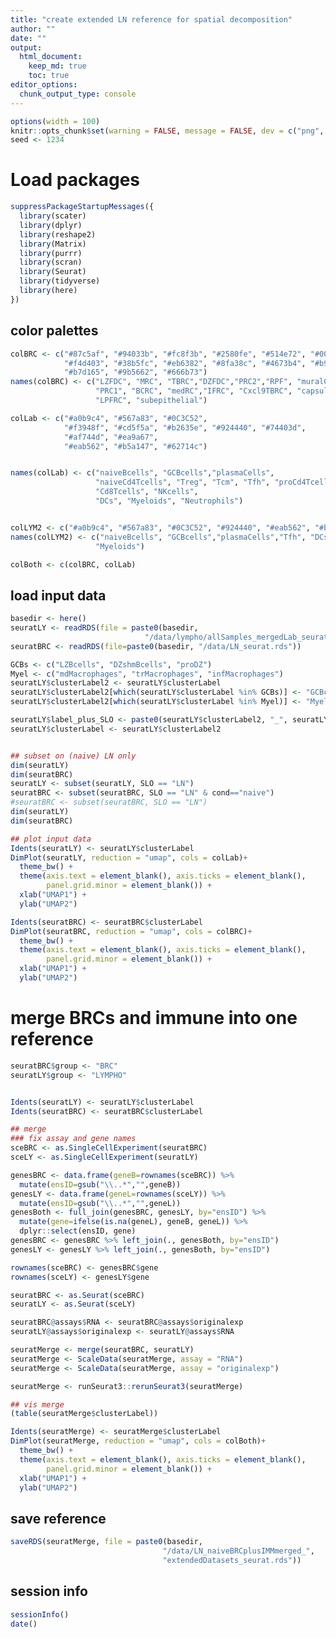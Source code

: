 ```yaml
---
title: "create extended LN reference for spatial decomposition"
author: ""
date: ""
output: 
  html_document:
    keep_md: true
    toc: true
editor_options: 
  chunk_output_type: console
---
```


```r
options(width = 100)
knitr::opts_chunk$set(warning = FALSE, message = FALSE, dev = c("png", "pdf"))
seed <- 1234
```

# Load packages

```r
suppressPackageStartupMessages({
  library(scater)
  library(dplyr)
  library(reshape2)
  library(Matrix)
  library(purrr)
  library(scran)
  library(Seurat)
  library(tidyverse)
  library(here)
})
```

## color palettes
```r

colBRC <- c("#87c5af", "#94033b", "#fc8f3b", "#2580fe", "#514e72", "#007961",
            "#f4d403", "#38b5fc", "#eb6382", "#8fa38c", "#4673b4", "#b94403",
            "#b7d165", "#9b5662", "#666b73")
names(colBRC) <- c("LZFDC", "MRC", "TBRC","DZFDC","PRC2","RPF", "muralCells", 
                   "PRC1", "BCRC", "medRC","IFRC", "Cxcl9TBRC", "capsular",
                   "LPFRC", "subepithelial")

colLab <- c("#a0b9c4", "#567a83", "#0C3C52",
            "#f3948f", "#cd5f5a", "#b2635e", "#924440", "#74403d", 
            "#af744d", "#ea9a67",
            "#eab562", "#b5a147", "#62714c")


names(colLab) <- c("naiveBcells", "GCBcells","plasmaCells", 
                   "naiveCd4Tcells", "Treg", "Tcm", "Tfh", "proCd4Tcells", 
                   "Cd8Tcells", "NKcells", 
                   "DCs", "Myeloids", "Neutrophils")


colLYM2 <- c("#a0b9c4", "#567a83", "#0C3C52", "#924440", "#eab562", "#b5a147")
names(colLYM2) <- c("naiveBcells", "GCBcells","plasmaCells","Tfh", "DCs",
                   "Myeloids")

colBoth <- c(colBRC, colLab) 
```


## load input data
```r
basedir <- here()
seuratLY <- readRDS(file = paste0(basedir, 
                              "/data/lympho/allSamples_mergedLab_seurat.rds"))
seuratBRC <- readRDS(file=paste0(basedir, "/data/LN_seurat.rds"))

GCBs <- c("LZBcells", "DZshmBcells", "proDZ")
Myel <- c("mdMacrophages", "trMacrophages", "infMacrophages")
seuratLY$clusterLabel2 <- seuratLY$clusterLabel
seuratLY$clusterLabel2[which(seuratLY$clusterLabel %in% GCBs)] <- "GCBcells"
seuratLY$clusterLabel2[which(seuratLY$clusterLabel %in% Myel)] <- "Myeloids"

seuratLY$label_plus_SLO <- paste0(seuratLY$clusterLabel2, "_", seuratLY$SLO)
seuratLY$clusterLabel <- seuratLY$clusterLabel2


## subset on (naive) LN only
dim(seuratLY)
dim(seuratBRC)
seuratLY <- subset(seuratLY, SLO == "LN")
seuratBRC <- subset(seuratBRC, SLO == "LN" & cond=="naive")
#seuratBRC <- subset(seuratBRC, SLO == "LN")
dim(seuratLY)
dim(seuratBRC)

## plot input data
Idents(seuratLY) <- seuratLY$clusterLabel
DimPlot(seuratLY, reduction = "umap", cols = colLab)+
  theme_bw() +
  theme(axis.text = element_blank(), axis.ticks = element_blank(), 
        panel.grid.minor = element_blank()) +
  xlab("UMAP1") +
  ylab("UMAP2")

Idents(seuratBRC) <- seuratBRC$clusterLabel
DimPlot(seuratBRC, reduction = "umap", cols = colBRC)+
  theme_bw() +
  theme(axis.text = element_blank(), axis.ticks = element_blank(), 
        panel.grid.minor = element_blank()) +
  xlab("UMAP1") +
  ylab("UMAP2")


```

# merge BRCs and immune into one reference
```r

seuratBRC$group <- "BRC"
seuratLY$group <- "LYMPHO"


Idents(seuratLY) <- seuratLY$clusterLabel
Idents(seuratBRC) <- seuratBRC$clusterLabel

## merge
### fix assay and gene names
sceBRC <- as.SingleCellExperiment(seuratBRC)
sceLY <- as.SingleCellExperiment(seuratLY)

genesBRC <- data.frame(geneB=rownames(sceBRC)) %>% 
  mutate(ensID=gsub("\\..*","",geneB))
genesLY <- data.frame(geneL=rownames(sceLY)) %>% 
  mutate(ensID=gsub("\\..*","",geneL))
genesBoth <- full_join(genesBRC, genesLY, by="ensID") %>% 
  mutate(gene=ifelse(is.na(geneL), geneB, geneL)) %>% 
  dplyr::select(ensID, gene)
genesBRC <- genesBRC %>% left_join(., genesBoth, by="ensID")
genesLY <- genesLY %>% left_join(., genesBoth, by="ensID")

rownames(sceBRC) <- genesBRC$gene
rownames(sceLY) <- genesLY$gene

seuratBRC <- as.Seurat(sceBRC)
seuratLY <- as.Seurat(sceLY)

seuratBRC@assays$RNA <- seuratBRC@assays$originalexp
seuratLY@assays$originalexp <- seuratLY@assays$RNA

seuratMerge <- merge(seuratBRC, seuratLY)
seuratMerge <- ScaleData(seuratMerge, assay = "RNA")
seuratMerge <- ScaleData(seuratMerge, assay = "originalexp")

seuratMerge <- runSeurat3::rerunSeurat3(seuratMerge)

## vis merge
(table(seuratMerge$clusterLabel))

Idents(seuratMerge) <- seuratMerge$clusterLabel
DimPlot(seuratMerge, reduction = "umap", cols = colBoth)+
  theme_bw() +
  theme(axis.text = element_blank(), axis.ticks = element_blank(), 
        panel.grid.minor = element_blank()) +
  xlab("UMAP1") +
  ylab("UMAP2")

```


## save reference
```r

saveRDS(seuratMerge, file = paste0(basedir,
                                  "/data/LN_naiveBRCplusIMMmerged_",
                                  "extendedDatasets_seurat.rds"))
```


## session info
```r
sessionInfo()
date()
```

